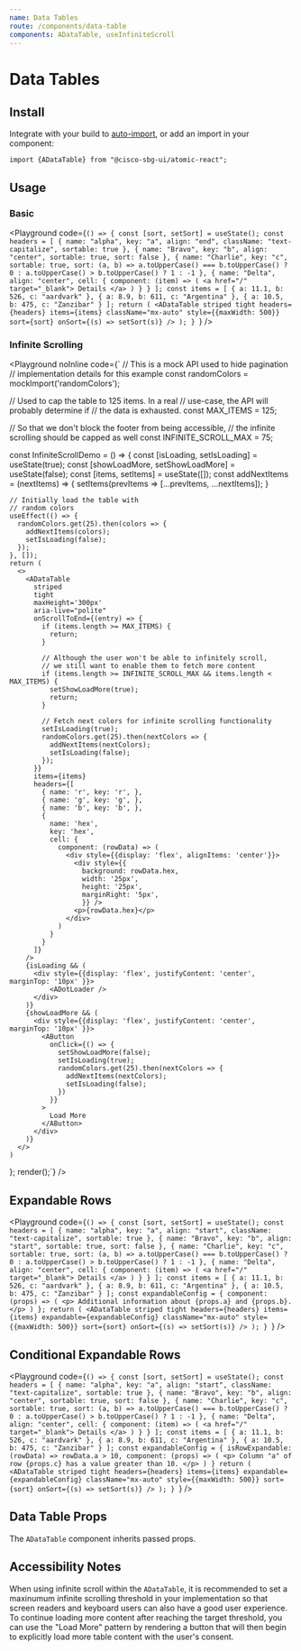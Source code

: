 ```yaml
---
name: Data Tables
route: /components/data-table
components: ADataTable, useInfiniteScroll
---
```


# Data Tables

## Install

Integrate with your build to [auto-import](/#integrating), or add an import in your component:

```
import {ADataTable} from "@cisco-sbg-ui/atomic-react";
```

## Usage

### Basic

<Playground
  code={`() => {
  const [sort, setSort] = useState();
  const headers = [
    {
      name: "alpha",
      key: "a",
      align: "end",
      className: "text-capitalize",
      sortable: true
    },
    {
      name: "Bravo",
      key: "b",
      align: "center",
      sortable: true,
      sort: false
    },
    {
      name: "Charlie",
      key: "c",
      sortable: true,
      sort: (a, b) =>
        a.toUpperCase() === b.toUpperCase()
          ? 0
          : a.toUpperCase() > b.toUpperCase()
          ? 1
          : -1
    },
    {
      name: "Delta",
      align: "center",
      cell: {
        component: (item) => (
          <a href="/" target="_blank">
            Details
          </a>
        )
      }
    }
  ];
  const items = [
    {
      a: 11.1,
      b: 526,
      c: "aardvark"
    },
    {
      a: 8.9,
      b: 611,
      c: "Argentina"
    },
    {
      a: 10.5,
      b: 475,
      c: "Zanzibar"
    }
  ];
  return (
    <ADataTable
      striped
      tight
      headers={headers}
      items={items}
      className="mx-auto"
      style={{maxWidth: 500}}
      sort={sort}
      onSort={(s) => setSort(s)}
    />
  );
}
`}
/>

### Infinite Scrolling

<Playground
  noInline
  code={`
  // This is a mock API used to hide pagination
  // implementation details for this example
  const randomColors = mockImport('randomColors');
  
  // Used to cap the table to 125 items. In a real
  // use-case, the API will probably determine if
  // the data is exhausted.
  const MAX_ITEMS = 125;
  
  // So that we don't block the footer from being accessible,
  // the infinite scrolling should be capped as well
  const INFINITE_SCROLL_MAX = 75;
  
  const InfiniteScrollDemo = () => {
    const [isLoading, setIsLoading] = useState(true);
    const [showLoadMore, setShowLoadMore] = useState(false);
    const [items, setItems] = useState([]);
    const addNextItems = (nextItems) => {
      setItems(prevItems => [...prevItems, ...nextItems]);
    }
    
    // Initially load the table with
    // random colors
    useEffect(() => {
      randomColors.get(25).then(colors => {
        addNextItems(colors);
        setIsLoading(false);
      });
    }, []);
    return (
      <>
        <ADataTable
          striped
          tight
          maxHeight='300px'
          aria-live="polite"
          onScrollToEnd={(entry) => {
            if (items.length >= MAX_ITEMS) {
              return;
            }
            
            // Although the user won't be able to infinitely scroll,
            // we still want to enable them to fetch more content
            if (items.length >= INFINITE_SCROLL_MAX && items.length < MAX_ITEMS) {
              setShowLoadMore(true);
              return;
            }
            
            // Fetch next colors for infinite scrolling functionality
            setIsLoading(true);
            randomColors.get(25).then(nextColors => {
              addNextItems(nextColors);
              setIsLoading(false);
            });
          }}
          items={items}
          headers={[
            { name: 'r', key: 'r', },
            { name: 'g', key: 'g', },
            { name: 'b', key: 'b', },
            {
              name: 'hex',
              key: 'hex',
              cell: {
                component: (rowData) => (
                  <div style={{display: 'flex', alignItems: 'center'}}>
                    <div style={{
                      background: rowData.hex,
                      width: '25px',
                      height: '25px',
                      marginRight: '5px',
                      }} />
                    <p>{rowData.hex}</p>
                  </div>
                )
              }
            }
          ]}
        />
        {isLoading && (
          <div style={{display: 'flex', justifyContent: 'center', marginTop: '10px' }}>
              <ADotLoader />
          </div>
        )}
        {showLoadMore && (
          <div style={{display: 'flex', justifyContent: 'center', marginTop: '10px' }}>
            <AButton
              onClick={() => {
                setShowLoadMore(false);
                setIsLoading(true);
                randomColors.get(25).then(nextColors => {
                  addNextItems(nextColors);
                  setIsLoading(false);
                })
              }}
            >
              Load More
            </AButton>
          </div>
        )}
      </>
    )
  };
  render(<InfiniteScrollDemo />);`}
/>

## Expandable Rows

<Playground
  code={`() => {
  const [sort, setSort] = useState();
  const headers = [
    {
      name: "alpha",
      key: "a",
      align: "start",
      className: "text-capitalize",
      sortable: true
    },
    {
      name: "Bravo",
      key: "b",
      align: "start",
      sortable: true,
      sort: false
    },
    {
      name: "Charlie",
      key: "c",
      sortable: true,
      sort: (a, b) =>
        a.toUpperCase() === b.toUpperCase()
          ? 0
          : a.toUpperCase() > b.toUpperCase()
          ? 1
          : -1
    },
    {
      name: "Delta",
      align: "center",
      cell: {
        component: (item) => (
          <a href="/" target="_blank">
            Details
          </a>
        )
      }
    }
  ];
  const items = [
    {
      a: 11.1,
      b: 526,
      c: "aardvark"
    },
    {
      a: 8.9,
      b: 611,
      c: "Argentina"
    },
    {
      a: 10.5,
      b: 475,
      c: "Zanzibar"
    }
  ];
  const expandableConfig = {
    component: (props) => (
      <p>
        Additional information about {props.a} and {props.b}.
      </p>
    )
  };
  return (
    <ADataTable
      striped
      tight
      headers={headers}
      items={items}
      expandable={expandableConfig}
      className="mx-auto"
      style={{maxWidth: 500}}
      sort={sort}
      onSort={(s) => setSort(s)}
    />
  );
}
`}
/>

## Conditional Expandable Rows

<Playground
  code={`() => {
  const [sort, setSort] = useState();
  const headers = [
    {
      name: "alpha",
      key: "a",
      align: "start",
      className: "text-capitalize",
      sortable: true
    },
    {
      name: "Bravo",
      key: "b",
      align: "center",
      sortable: true,
      sort: false
    },
    {
      name: "Charlie",
      key: "c",
      sortable: true,
      sort: (a, b) =>
        a.toUpperCase() === b.toUpperCase()
          ? 0
          : a.toUpperCase() > b.toUpperCase()
          ? 1
          : -1
    },
    {
      name: "Delta",
      align: "center",
      cell: {
        component: (item) => (
          <a href="/" target="_blank">
            Details
          </a>
        )
      }
    }
  ];
  const items = [
    {
      a: 11.1,
      b: 526,
      c: "aardvark"
    },
    {
      a: 8.9,
      b: 611,
      c: "Argentina"
    },
    {
      a: 10.5,
      b: 475,
      c: "Zanzibar"
    }
  ];
  const expandableConfig = {
    isRowExpandable: (rowData) => rowData.a > 10,
    component: (props) => (
      <p>
        Column "a" of row {props.c} has a value greater than 10.
      </p>
    )
  }
  return (
    <ADataTable
      striped
      tight
      headers={headers}
      items={items}
      expandable={expandableConfig}
      className="mx-auto"
      style={{maxWidth: 500}}
      sort={sort}
      onSort={(s) => setSort(s)}
    />
  );
}
`}
/>

## Data Table Props

The `ADataTable` component inherits passed props.

<Props of="ADataTable" />

## Accessibility Notes

When using infinite scroll within the `ADataTable`, it is recommended to set a maxinumum infinite scrolling threshold in your implementation so that screen readers and keyboard users can also have a good user experience. To continue loading more content after reaching the target threshold, you can use the "Load More" pattern by rendering a button that will then begin to explicitly load more table content with the user's consent.
